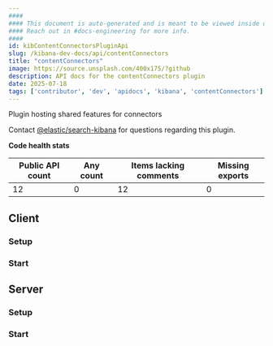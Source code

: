 ```yaml
---
####
#### This document is auto-generated and is meant to be viewed inside our experimental, new docs system.
#### Reach out in #docs-engineering for more info.
####
id: kibContentConnectorsPluginApi
slug: /kibana-dev-docs/api/contentConnectors
title: "contentConnectors"
image: https://source.unsplash.com/400x175/?github
description: API docs for the contentConnectors plugin
date: 2025-07-18
tags: ['contributor', 'dev', 'apidocs', 'kibana', 'contentConnectors']
---
```


Plugin hosting shared features for connectors

Contact [@elastic/search-kibana](https://github.com/orgs/elastic/teams/search-kibana) for questions regarding this plugin.

**Code health stats**

| Public API count  | Any count | Items lacking comments | Missing exports |
|-------------------|-----------|------------------------|-----------------|
| 12 | 0 | 12 | 0 |

## Client

### Setup
<DocDefinitionList data={[contentConnectorsObj.client.setup]}/>

### Start
<DocDefinitionList data={[contentConnectorsObj.client.start]}/>

## Server

### Setup
<DocDefinitionList data={[contentConnectorsObj.server.setup]}/>

### Start
<DocDefinitionList data={[contentConnectorsObj.server.start]}/>

